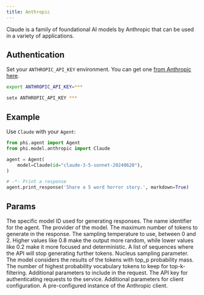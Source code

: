 ```yaml
---
title: Anthropic
---
```


Claude is a family of foundational AI models by Anthropic that can be used in a variety of applications.

## Authentication

Set your `ANTHROPIC_API_KEY` environment. You can get one [from Anthropic here](https://anthropic.com/).

<CodeGroup>

```bash Mac
export ANTHROPIC_API_KEY=***
```

```bash Windows
setx ANTHROPIC_API_KEY ***
```

</CodeGroup>

## Example

Use `Claude` with your `Agent`:

<CodeGroup>

```python agent.py
from phi.agent import Agent
from phi.model.anthropic import Claude

agent = Agent(
    model=Claude(id="claude-3-5-sonnet-20240620"),
)

# -*- Print a response
agent.print_response('Share a 5 word horror story.', markdown=True)
```

</CodeGroup>

## Params

<ResponseField name="id" type="str" default="claude-3-5-sonnet-20240620">
  The specific model ID used for generating responses.
</ResponseField>
<ResponseField name="name" type="str" default="Claude">
  The name identifier for the agent.
</ResponseField>
<ResponseField name="provider" type="str" default="Anthropic">
  The provider of the model.
</ResponseField>
<ResponseField name="max_tokens" type="Optional[int]" default="1024">
  The maximum number of tokens to generate in the response.
</ResponseField>
<ResponseField name="temperature" type="Optional[float]">
  The sampling temperature to use, between 0 and 2. Higher values like 0.8 make
  the output more random, while lower values like 0.2 make it more focused and
  deterministic.
</ResponseField>
<ResponseField name="stop_sequences" type="Optional[List[str]]">
  A list of sequences where the API will stop generating further tokens.
</ResponseField>
<ResponseField name="top_p" type="Optional[float]">
  Nucleus sampling parameter. The model considers the results of the tokens with
  top_p probability mass.
</ResponseField>
<ResponseField name="top_k" type="Optional[int]">
  The number of highest probability vocabulary tokens to keep for
  top-k-filtering.
</ResponseField>
<ResponseField name="request_params" type="Optional[Dict[str, Any]]">
  Additional parameters to include in the request.
</ResponseField>
<ResponseField name="api_key" type="Optional[str]">
  The API key for authenticating requests to the service.
</ResponseField>
<ResponseField name="client_params" type="Optional[Dict[str, Any]]">
  Additional parameters for client configuration.
</ResponseField>
<ResponseField name="client" type="Optional[AnthropicClient]">
  A pre-configured instance of the Anthropic client.
</ResponseField>
